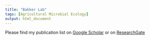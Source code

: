 ```yaml
---
title: "Bakker Lab"
tags: [Agricultural Microbial Ecology]
output: html_document
---
```


Please find my publication list on [Google Scholar](https://scholar.google.com/citations?hl=en&user=7so5LmIAAAAJ&view_op=list_works&sortby=pubdate)
or on [ResearchGate](https://www.researchgate.net/profile/Matthew_Bakker/research)